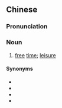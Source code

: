{{also|余闲}}
==Chinese==
{{zh-forms|s=余闲|t2=餘閑}}

===Pronunciation===
{{zh-pron
|m=yúxián
|cat=n
}}

===Noun===
{{zh-noun}}

# [[free]] [[time]]; [[leisure]]

====Synonyms====
* {{zh-l|空閒}}
* {{zh-l|閒空}}
* {{zh-l|閒暇}}
* {{zh-l|餘暇}}